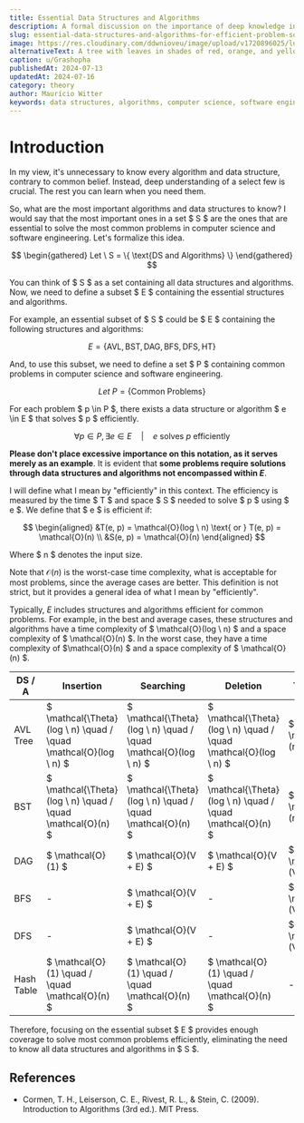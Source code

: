 ```yaml
---
title: Essential Data Structures and Algorithms
description: A formal discussion on the importance of deep knowledge in select data structures and algorithms.
slug: essential-data-structures-and-algorithms-for-efficient-problem-solving
image: https://res.cloudinary.com/ddwnioveu/image/upload/v1720896025/lupj3nt5rxkjhrfvwxnq.jpg
alternativeText: A tree with leaves in shades of red, orange, and yellow in full bloom.
caption: u/Grashopha
publishedAt: 2024-07-13
updatedAt: 2024-07-16
category: theory
author: Maurício Witter
keywords: data structures, algorithms, computer science, software engineering, AVL tree, BST, DAG, BFS, DFS, hash table, efficient problem solving
---
```


# Introduction

In my view, it's unnecessary to know every algorithm and data structure, contrary to common belief. Instead, deep understanding of a select few is crucial. The rest you can learn when you need them.

So, what are the most important algorithms and data structures to know? I would say that the most important ones in a set $ S $ are the ones that are essential to solve the most common problems in computer science and software engineering. Let's formalize this idea.

$$
\begin{gathered}
Let \ S = \{ \text{DS and Algorithms} \}
\end{gathered}
$$

You can think of $ S $ as a set containing all data structures and algorithms. Now, we need to define a subset $ E $ containing the essential structures and algorithms.

For example, an essential subset of $ S $ could be $ E $ containing the following structures and algorithms:

$$
E = \{ \text{AVL}, \text{BST}, \text{DAG}, \text{BFS}, \text{DFS}, \text{HT} \}
$$

And, to use this subset, we need to define a set $ P $ containing common problems in computer science and software engineering.

$$
Let \ P = \{ \text{Common Problems} \}
$$

For each problem $ p \in P $, there exists a data structure or algorithm $ e \in E $ that solves $ p $ efficiently.

$$
\forall p \in P, \exists e \in E \quad \vert \quad  e \text{ solves } p \text{ efficiently}
$$

**Please don't place excessive importance on this notation, as it serves merely as an example**. It is evident that **some problems require solutions through data structures and algorithms not encompassed within $E$**.

I will define what I mean by "efficiently" in this context. The efficiency is measured by the time $ T $ and space $ S $ needed to solve $ p $ using $ e $. We define that $ e $ is efficient if:

$$
\begin{aligned}
&T(e, p) = \mathcal{O}(log \ n) \text{ or } T(e, p) = \mathcal{O}(n) \\
&S(e, p) = \mathcal{O}(n)
\end{aligned}
$$

Where $ n $ denotes the input size.

Note that $\mathcal{O}(n)$ is the worst-case time complexity, what is acceptable for most problems, since the average cases are better. This definition is not strict, but it provides a general idea of what I mean by "efficiently".

Typically, $E$ includes structures and algorithms efficient for common problems. For example, in the best and average cases, these structures and algorithms have a time complexity of $ \mathcal{O}(log \ n) $ and a space complexity of $ \mathcal{O}(n) $. In the worst case, they have a time complexity of $\mathcal{O}(n) $ and a space complexity of $ \mathcal{O}(n) $.

| DS / A     | Insertion                                                        | Searching                                                        | Deletion                                                         | Traversal              |
| ---------- | ---------------------------------------------------------------- | ---------------------------------------------------------------- | ---------------------------------------------------------------- | ---------------------- |
| AVL Tree   | $ \mathcal{\Theta}(log \ n) \quad / \quad \mathcal{O}(log \ n) $ | $ \mathcal{\Theta}(log \ n) \quad / \quad \mathcal{O}(log \ n) $ | $ \mathcal{\Theta}(log \ n) \quad / \quad \mathcal{O}(log \ n) $ | $ \mathcal{O}(n) $     |
| BST        | $ \mathcal{\Theta}(log \ n) \quad / \quad \mathcal{O}(n) $       | $ \mathcal{\Theta}(log \ n) \quad / \quad \mathcal{O}(n) $       | $ \mathcal{\Theta}(log \ n) \quad / \quad \mathcal{O}(n) $       | $ \mathcal{O}(n) $     |
| DAG        | $ \mathcal{O}(1) $                                               | $ \mathcal{O}(V + E) $                                           | $ \mathcal{O}(V + E) $                                           | $ \mathcal{O}(V + E) $ |
| BFS        | -                                                                | $ \mathcal{O}(V + E) $                                           | -                                                                | $ \mathcal{O}(V + E) $ |
| DFS        | -                                                                | $ \mathcal{O}(V + E) $                                           | -                                                                | $ \mathcal{O}(V + E) $ |
| Hash Table | $ \mathcal{O}(1) \quad / \quad \mathcal{O}(n) $                  | $ \mathcal{O}(1) \quad / \quad \mathcal{O}(n) $                  | $ \mathcal{O}(1) \quad / \quad \mathcal{O}(n) $                  | -                      |

Therefore, focusing on the essential subset $ E $ provides enough coverage to solve most common problems efficiently, eliminating the need to know all data structures and algorithms in $ S $.

## References

- Cormen, T. H., Leiserson, C. E., Rivest, R. L., & Stein, C. (2009). Introduction to Algorithms (3rd ed.). MIT Press.
